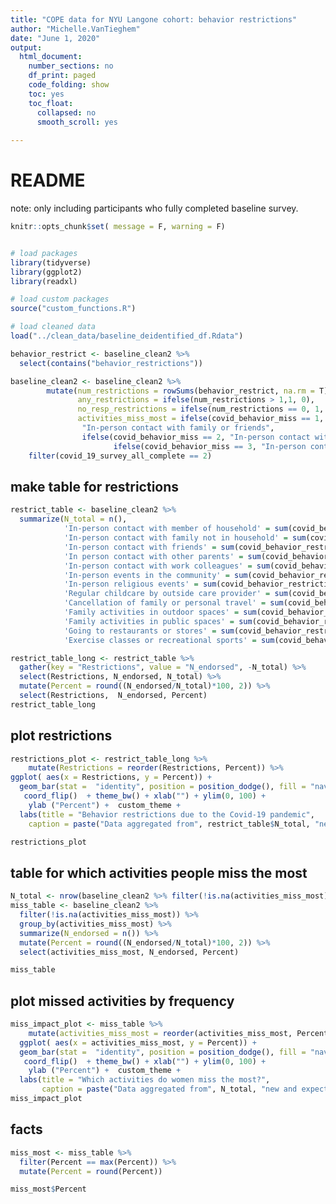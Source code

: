```yaml
---
title: "COPE data for NYU Langone cohort: behavior restrictions"
author: "Michelle.VanTieghem"
date: "June 1, 2020"
output:
  html_document:
    number_sections: no
    df_print: paged
    code_folding: show
    toc: yes
    toc_float:
      collapsed: no
      smooth_scroll: yes
      
---
```

# README
note: only including participants who fully completed baseline survey.


```r
knitr::opts_chunk$set( message = F, warning = F)


# load packages
library(tidyverse)
library(ggplot2)
library(readxl)

# load custom packages
source("custom_functions.R")

# load cleaned data
load("../clean_data/baseline_deidentified_df.Rdata")
```

```r
behavior_restrict <- baseline_clean2 %>%
  select(contains("behavior_restrictions"))

baseline_clean2 <- baseline_clean2 %>%
        mutate(num_restrictions = rowSums(behavior_restrict, na.rm = T), 
               any_restrictions = ifelse(num_restrictions > 1,1, 0),
               no_resp_restrictions = ifelse(num_restrictions == 0, 1, 0), 
               activities_miss_most = ifelse(covid_behavior_miss == 1, 
            	"In-person contact with family or friends",
            	ifelse(covid_behavior_miss == 2, "In-person contact with colleagues at work",
            	       ifelse(covid_behavior_miss == 3, "In-person contact with other parents", ifelse(covid_behavior_miss == 4, "Breaks from childcare duties",                                ifelse(covid_behavior_miss == 5, "Cancellation of family or personal travel",                                        ifelse(covid_behavior_miss == 6, "Family activities in public spaces",                                        ifelse(covid_behavior_miss == 7, "Outdoor recreational activities",                                         ifelse(covid_behavior_miss == 8, "Going to restaurants or stores", ifelse(covid_behavior_miss == 9, "Exercise classes or recreational sports",                            ifelse(covid_behavior_miss == 10, "In-person events in the community",                            ifelse(covid_behavior_miss == 11, "In person religious events",                                          ifelse(covid_behavior_miss == 12, "Other", NA)))) ))))))))) %>%
    filter(covid_19_survey_all_complete == 2) 

```

## make table for restrictions
```r

restrict_table <- baseline_clean2 %>%
  summarize(N_total = n(),
            'In-person contact with member of household' = sum(covid_behavior_restrictions___1),
            'In-person contact with family not in household' = sum(covid_behavior_restrictions___2),
            'In-person contact with friends' = sum(covid_behavior_restrictions___3),
            'In person contact with other parents' = sum(covid_behavior_restrictions___4),
            'In-person contact with work colleagues' = sum(covid_behavior_restrictions___5), 
            'In-person events in the community' = sum(covid_behavior_restrictions___12), 
            'In-person religious events' = sum(covid_behavior_restrictions___13),
            'Regular childcare by outside care provider' = sum(covid_behavior_restrictions___6), 
            'Cancellation of family or personal travel' = sum(covid_behavior_restrictions___7), 
            'Family activities in outdoor spaces' = sum(covid_behavior_restrictions___8), 
            'Family activities in public spaces' = sum(covid_behavior_restrictions___9),
            'Going to restaurants or stores' = sum(covid_behavior_restrictions___10), 
            'Exercise classes or recreational sports' = sum(covid_behavior_restrictions___11))

restrict_table_long <- restrict_table %>%
  gather(key = "Restrictions", value = "N_endorsed", -N_total) %>%
  select(Restrictions, N_endorsed, N_total) %>%
  mutate(Percent = round((N_endorsed/N_total)*100, 2)) %>%
  select(Restrictions,  N_endorsed, Percent)
restrict_table_long
```

## plot restrictions
```r
restrictions_plot <- restrict_table_long %>%
    mutate(Restrictions = reorder(Restrictions, Percent)) %>%
ggplot( aes(x = Restrictions, y = Percent)) + 
  geom_bar(stat =  "identity", position = position_dodge(), fill = "navy") + 
   coord_flip()  + theme_bw() + xlab("") + ylim(0, 100) +
    ylab ("Percent") +  custom_theme + 
  labs(title = "Behavior restrictions due to the Covid-19 pandemic", 
    caption = paste("Data aggregated from", restrict_table$N_total, "new and expecting mothers")) 

restrictions_plot 

```

##  table for which activities people miss the most
```r
N_total <- nrow(baseline_clean2 %>% filter(!is.na(activities_miss_most)))
miss_table <- baseline_clean2 %>%
  filter(!is.na(activities_miss_most)) %>%
  group_by(activities_miss_most) %>%
  summarize(N_endorsed = n()) %>%
  mutate(Percent = round((N_endorsed/N_total)*100, 2)) %>%
  select(activities_miss_most, N_endorsed, Percent)

miss_table

```

## plot missed activities by frequency
```r
miss_impact_plot <- miss_table %>%
    mutate(activities_miss_most = reorder(activities_miss_most, Percent)) %>%
  ggplot( aes(x = activities_miss_most, y = Percent)) + 
  geom_bar(stat =  "identity", position = position_dodge(), fill = "navy") + 
   coord_flip()  + theme_bw() + xlab("") + ylim(0, 100) +
    ylab ("Percent") +  custom_theme +
  labs(title = "Which activities do women miss the most?", 
       caption = paste("Data aggregated from", N_total, "new and expecting mothers"))
miss_impact_plot 

```

## facts
```r

miss_most <- miss_table %>%
  filter(Percent == max(Percent)) %>%
  mutate(Percent = round(Percent)) 

miss_most$Percent
```